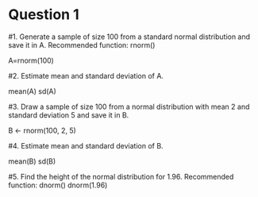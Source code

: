 # Question 1

#1. Generate a sample of size 100 from a standard normal distribution and save it in A. Recommended function: rnorm() 

A=rnorm(100)

#2. Estimate mean and standard deviation of A.

mean(A)
sd(A)

#3. Draw a sample of size 100 from a normal distribution with mean 2 and standard deviation 5 and save it in B.

B <- rnorm(100, 2, 5)

#4. Estimate mean and standard deviation of B.

mean(B)
sd(B)

#5. Find the height of the normal distribution for 1.96. Recommended function: dnorm()
dnorm(1.96)
